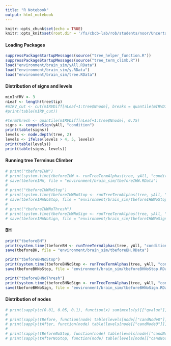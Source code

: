 ```yaml
---
title: "R Notebook"
output: html_notebook
---
```


```r
knitr::opts_chunk$set(echo = TRUE)
knitr::opts_knit$set(root.dir = '/fs/cbcb-lab/rob/students/noor/Uncertainity/treeTerminusScripts')
```


#### Loading Packages
```r
suppressPackageStartupMessages(source("tree_helper_function.R"))
suppressPackageStartupMessages(source("tree_term_climb.R"))
load("environment/brain_sim/yAll.RData")
load("environment/brain_sim/y.RData")
load("environment/brain_sim/tree.RData")
```

#### Distribution of signs and levels
```r
minInfRV <- 3
nLeaf <- length(tree$tip)
#mIRV_cut <- cut(mIRVDiff[nLeaf+1:tree$Nnode], breaks = quantile(mIRVDiff[nLeaf+1:tree$Nnode], 0:4/4), include.lowest = T)
#print(table(mIRV_cut))

#termThresh <- quantile(mIRVDiff[nLeaf+1:tree$Nnode], 0.75)
signs <- computeSign(yAll, "condition")
print(table(signs))
levels <- node.depth(tree, 2)
levels <- ifelse(levels > 4, 5, levels)
print(table(levels))
print(table(signs, levels))
```

<!-- #### Running IHW -->
<!-- ```{r} -->
<!-- df <- data.frame(IRVCut = cut(mcols(yAll)[["meanInfRV"]], breaks = quantile(mcols(yAll)[["meanInfRV"]], 0:4/4), include.lowest = T), -->
<!--                  levels, pvalue = mcols(yAll)[["pvalue"]], infRVs = mcols(yAll)[["meanInfRV"]]) -->
<!-- table(df[["IRVCut"]]) -->
<!-- res <- ihw(pvalue ~ IRVCut,  data = df, -->
<!--            alpha = 0.1, -->
<!--            covariate_type = "ordinal") -->
<!-- print(sum(mcols(yAll)[["qvalue"]] < 0.1)) -->
<!-- print(rejections(res)) -->
<!-- plot(res) -->
<!-- ``` -->

#### Running tree Terminus Climber  
```r
# print("tbeforeIHW")
# print(system.time(tbeforeIHW <- runTreeTermAlphas(tree, yAll, "condition", minInfRV, pCutOff = 0.05, pChild = 0.05, runType = c("b"), corr = c("IHW"), alphas = c(0.01, 0.05, 0.10), cores = 3, compPThresh = T)))
# save(tbeforeIHW, file = "environment/brain_sim/tbeforeIHW.RData")
# 
# print("tbeforeIHWNoStop")
# print(system.time(tbeforeIHWNoStop <- runTreeTermAlphas(tree, yAll, "condition", -100000, pCutOff = 0.05, pChild = 0.05, runType = c("b"), corr = c("IHW"), alphas = c(0.01, 0.05, 0.10), cores = 3, compPThresh = T, cSign = F)))
# save(tbeforeIHWNoStop, file = "environment/brain_sim/tbeforeIHWNoStop.RData")
# 
# print("tbeforeIHWNoThresh")
# print(system.time(tbeforeIHWNoSign <- runTreeTermAlphas(tree, yAll, "condition", 0.20, pCutOff = 0.05, pChild = 0.05, runType = c("b"), corr = c("IHW"), alphas = c(0.01, 0.05, 0.10), cores = 3, compPThresh = T, cSign = F)))
# save(tbeforeIHWNoSign, file = "environment/brain_sim/tbeforeIHWNoSign.RData")
```


<!-- ### Qvalue -->
<!-- ```{r} -->
<!-- print("tbeforeqval") -->
<!-- print(system.time(tbeforeqval <- runTreeTermAlphas(tree, yAll, "condition", minInfRV, pCutOff = 0.05, pChild = 0.05, runType = c("b"), corr = c("qvalue"), alphas = c(0.01, 0.05, 0.10), cores = 3, compPThresh = T))) -->
<!-- save(tbeforeqval, file = "environment/brain_sim/tbeforeqval.RData") -->

<!-- print("tbeforeqvalNoStop") -->
<!-- print(system.time(tbeforeqvalNoStop <- runTreeTermAlphas(tree, yAll, "condition", -100000, pCutOff = 0.05, pChild = 0.05, runType = c("b"), corr = c("qvalue"), alphas = c(0.01, 0.05, 0.10), cores = 3, compPThresh = T, cSign = F))) -->
<!-- save(tbeforeqvalNoStop, file = "environment/brain_sim/tbeforeqvalNoStop.RData") -->

<!-- print("tbeforeqvalNoThresh") -->
<!-- print(system.time(tbeforeqvalNoSign <- runTreeTermAlphas(tree, yAll, "condition", 0.20, pCutOff = 0.05, pChild = 0.05, runType = c("b"), corr = c("qvalue"), alphas = c(0.01, 0.05, 0.10), cores = 3, compPThresh = T, cSign = F))) -->
<!-- save(tbeforeqvalNoSign, file = "environment/brain_sim/tbeforeqvalNoSign.RData") -->
<!-- ``` -->

#### BH
```r
print("tbeforeBH")
print(system.time(tbeforeBH <- runTreeTermAlphas(tree, yAll, "condition", minInfRV, pCutOff = 0.05, pChild = 0.05, runType = c("b"), corr = c("BH"), alphas = c(0.01, 0.05, 0.10), cores = 3, compPThresh = T)))
save(tbeforeBH, file = "environment/brain_sim/tbeforeBH.RData")

print("tbeforeBHNoStop")
print(system.time(tbeforeBHNoStop <- runTreeTermAlphas(tree, yAll, "condition", -100000, pCutOff = 0.05, pChild = 0.05, runType = c("b"), corr = c("BH"), alphas = c(0.01, 0.05, 0.10), cores = 3, compPThresh = T, cSign = F)))
save(tbeforeBHNoStop, file = "environment/brain_sim/tbeforeBHNoStop.RData")

print("tbeforeBHNoThresh")
print(system.time(tbeforeBHNoSign <- runTreeTermAlphas(tree, yAll, "condition", 0.20, pCutOff = 0.05, pChild = 0.05, runType = c("b"), corr = c("BH"), alphas = c(0.01, 0.05, 0.10), cores = 3, compPThresh = T, cSign = F)))
save(tbeforeBHNoSign, file = "environment/brain_sim/tbeforeBHNoSign.RData")
```

#### Distribution of nodes
```r
# print(sapply(c(0.01, 0.05, 0.1), function(x) sum(mcols(y)[["qvalue"]] < x)))
# 
# print(sapply(tBefore, function(node) table(levels[node[["candNodeO"]]])))
# print(sapply(tAfter, function(node) table(levels[node[["candNodeO"]]])))
# 
# print(sapply(tBeforeNoStop, function(node) table(levels[node[["candNodeO"]]])))
# print(sapply(tAfterNoStop, function(node) table(levels[node[["candNodeO"]]])))
```
